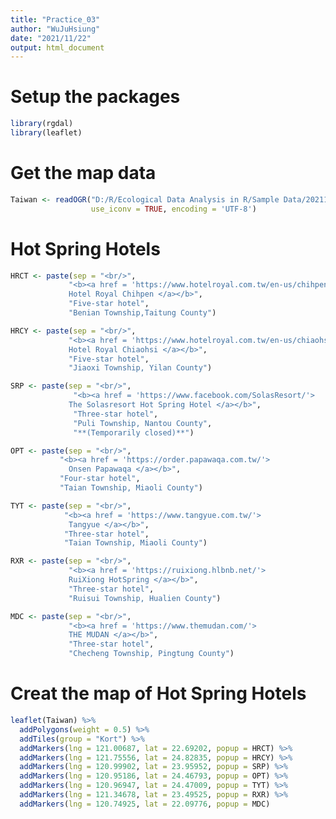 ```yaml
---
title: "Practice_03"
author: "WuJuHsiung"
date: "2021/11/22"
output: html_document
---
```


# Setup the packages
```r
library(rgdal)
library(leaflet)
```

# Get the map data
```r
Taiwan <- readOGR("D:/R/Ecological Data Analysis in R/Sample Data/20211109_Taiwan/COUNTY_MOI_1090820.shp", 
                  use_iconv = TRUE, encoding = 'UTF-8')
```

# Hot Spring Hotels
```r
HRCT <- paste(sep = "<br/>", 
             "<b><a href = 'https://www.hotelroyal.com.tw/en-us/chihpen'> 
             Hotel Royal Chihpen </a></b>", 
             "Five-star hotel", 
             "Benian Township,Taitung County")

HRCY <- paste(sep = "<br/>", 
             "<b><a href = 'https://www.hotelroyal.com.tw/en-us/chiaohsi'> 
             Hotel Royal Chiaohsi </a></b>", 
             "Five-star hotel", 
             "Jiaoxi Township, Yilan County")

SRP <- paste(sep = "<br/>", 
              "<b><a href = 'https://www.facebook.com/SolasResort/'> 
             The Solasresort Hot Spring Hotel </a></b>", 
              "Three-star hotel", 
              "Puli Township, Nantou County", 
              "**(Temporarily closed)**")

OPT <- paste(sep = "<br/>", 
           "<b><a href = 'https://order.papawaqa.com.tw/'> 
             Onsen Papawaqa </a></b>", 
           "Four-star hotel", 
           "Taian Township, Miaoli County")

TYT <- paste(sep = "<br/>", 
            "<b><a href = 'https://www.tangyue.com.tw/'> 
             Tangyue </a></b>", 
            "Three-star hotel", 
            "Taian Township, Miaoli County")

RXR <- paste(sep = "<br/>", 
             "<b><a href = 'https://ruixiong.hlbnb.net/'> 
             RuiXiong HotSpring </a></b>", 
             "Three-star hotel", 
             "Ruisui Township, Hualien County")

MDC <- paste(sep = "<br/>", 
             "<b><a href = 'https://www.themudan.com/'> 
             THE MUDAN </a></b>", 
             "Three-star hotel", 
             "Checheng Township, Pingtung County")
```

# Creat the map of **Hot Spring Hotels**
```r
leaflet(Taiwan) %>% 
  addPolygons(weight = 0.5) %>% 
  addTiles(group = "Kort") %>% 
  addMarkers(lng = 121.00687, lat = 22.69202, popup = HRCT) %>% 
  addMarkers(lng = 121.75556, lat = 24.82835, popup = HRCY) %>% 
  addMarkers(lng = 120.99902, lat = 23.95952, popup = SRP) %>% 
  addMarkers(lng = 120.95186, lat = 24.46793, popup = OPT) %>% 
  addMarkers(lng = 120.96947, lat = 24.47009, popup = TYT) %>% 
  addMarkers(lng = 121.34678, lat = 23.49525, popup = RXR) %>% 
  addMarkers(lng = 120.74925, lat = 22.09776, popup = MDC)
```

